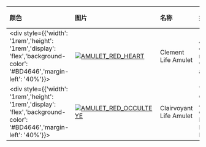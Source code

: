 | 颜色                                                                                                                        | 图片                                                                                                                                                                 | 名称                    | 描述                                                              | 收集             | 品质    | 交易 |
| :-------------------------------------------------------------------------------------------------------------------------- | :------------------------------------------------------------------------------------------------------------------------------------------------------------------- | :---------------------- | :---------------------------------------------------------------- | :--------------- | :------ | :--- |
| <div style={{'width': '1rem','height': '1rem','display': 'flex','background-color': '#BD4646','margin-left': '40%'}}></div> | [![AMULET_RED_HEART](https://items.kleientertainment.com/images/DST/AMULET_RED_HEART/small)](https://items.kleientertainment.com/images/DST/AMULET_RED_HEART/small)         | Clement Life Amulet     | All hearts can be mended with time and care.                      | Heart Collection | Elegant | 否   |
| <div style={{'width': '1rem','height': '1rem','display': 'flex','background-color': '#BD4646','margin-left': '40%'}}></div> | [![AMULET_RED_OCCULTEYE](https://items.kleientertainment.com/images/DST/AMULET_RED_OCCULTEYE/small)](https://items.kleientertainment.com/images/DST/AMULET_RED_OCCULTEYE/small) | Clairvoyant Life Amulet | This Life Giving Amulet was crafted in Battlemaster Pugnas Forge. | Forge Collection | Elegant | 否   |
